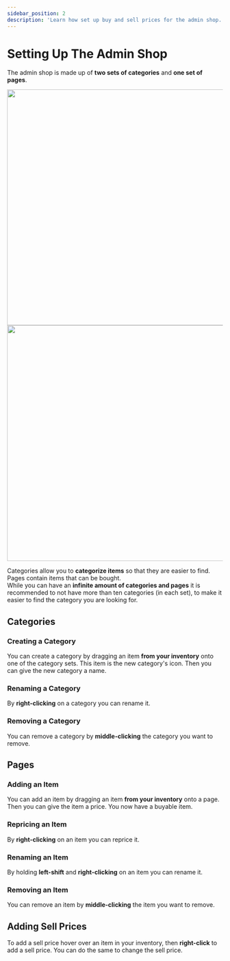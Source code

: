 ```yaml
---
sidebar_position: 2
description: 'Learn how set up buy and sell prices for the admin shop.'
---
```



# Setting Up The Admin Shop

The admin shop is made up of **two sets of categories** and **one set of pages**.

<img
	src={gui1}
	width="550"
/>
<img
	src={gui2}
	width="550"
/>

Categories allow you to **categorize items** so that they are easier to find.
Pages contain items that can be bought.\
While you can have an **infinite amount of categories and pages** it is recommended to not have more than ten categories (in each set), to make it easier to find the category you are looking for.

## Categories

### Creating a Category

You can create a category by dragging an item **from your inventory** onto one of the category sets.
This item is the new category's icon.
Then you can give the new category a name.

### Renaming a Category

By **right-clicking** on a category you can rename it.

### Removing a Category

You can remove a category by **middle-clicking** the category you want to remove.

## Pages

### Adding an Item

You can add an item by dragging an item **from your inventory** onto a page.
Then you can give the item a price.
You now have a buyable item.

### Repricing an Item

By **right-clicking** on an item you can reprice it.

### Renaming an Item

By holding **left-shift** and **right-clicking** on an item you can rename it.

### Removing an Item

You can remove an item by **middle-clicking** the item you want to remove.

## Adding Sell Prices

To add a sell price hover over an item in your inventory, then **right-click** to add a sell price.
You can do the same to change the sell price.
